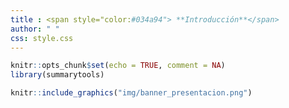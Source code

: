 ```yaml
---
title : <span style="color:#034a94"> **Introducción**</span>
author: " "
css: style.css
---
```




```r
knitr::opts_chunk$set(echo = TRUE, comment = NA)
library(summarytools)

```

```r
knitr::include_graphics("img/banner_presentacion.png")
```